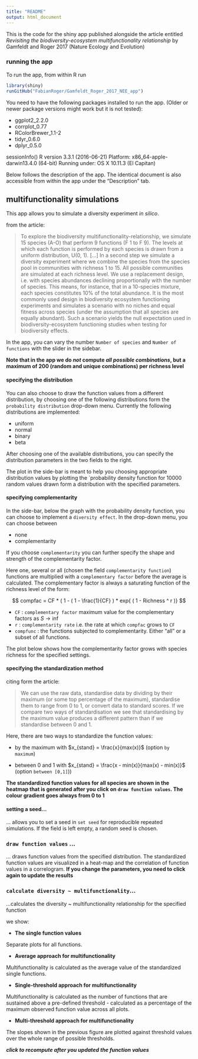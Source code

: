 ```yaml
---
title: "README"
output: html_document
---
```


This is the code for the shiny app published alongside the article entitled *Revisiting the biodiversity-ecosystem multifunctionality relationship* by Gamfeldt and Roger 2017 (Nature Ecology and Evolution) 

### running the app

To run the app, from within R run

```r

library(shiny)
runGitHub("FabianRoger/Gamfeldt_Roger_2017_NEE_app")

```

You need to have the following packages installed to run the app. (Older or newer package versions might work but it is not tested):

+ ggplot2_2.2.0     
+ corrplot_0.77
+ RColorBrewer_1.1-2
+ tidyr_0.6.0        
+ dplyr_0.5.0  

sessionInfo()
R version 3.3.1 (2016-06-21)
Platform: x86_64-apple-darwin13.4.0 (64-bit)
Running under: OS X 10.11.3 (El Capitan)


Below follows the description of the app. The identical document is also accessible from within the app under the "Description" tab. 

## multifunctionality simulations

This app allows you to simulate a diversity experiment *in silico*. 

from the article: 

> To explore the biodiversity multifunctionality-relationship, we simulate 15 species (A-O) that perform 9 functions (F 1 to F 9). The levels at which each function is performed by each species is drawn from a uniform distribution, U(0, 1). [...] In a second step we simulate a diversity experiment where we combine the species from the species pool in communities with richness 1 to 15. All possible communities are simulated at each richness level. We use a replacement design, i.e. with species abundances declining proportionally with the number of species. This means, for instance, that in a 10-species mixture, each species constitutes 10% of the total abundance. It is the most commonly used design in biodiversity ecosystem functioning experiments and simulates a scenario with no niches and equal fitness across species (under the assumption that all species are equally abundant). Such a scenario yields the null expectation used in biodiversity-ecosystem functioning studies when testing for biodiversity effects.

In the app, you can vary the number `Number of species` and `Number of functions` with the slider in the sidebar. 

**Note that in the app we do *not* compute *all possible combinations*, but a maximum of 200 (random and unique combinations) per richness level** 

#### specifying the distribution

You can also choose to draw the function values from a different distribution, by choosing one of the following distributions form the `probability distribution` drop-down menu. Currently the following distributions are implemented:

+ uniform
+ normal
+ binary
+ beta

After choosing one of the available distributions, you can specify the distribution parameters in the two fields to the right. 

The plot in the side-bar is meant to help you choosing appropriate distribution values by plotting the `probability density function for 10000 random values drawn form a distribution with the specified parameters. 

#### specifying complementarity

In the side-bar, below the graph with the probability density function, you can choose to implement a `diversity effect`.  In the drop-down menu, you can choose between 

+ none
+ complementarity

If you choose `complementarity` you can further specify the shape and strength of the complementarity factor. 

Here one, several or all (chosen the field `complementarity function`) functions are multiplied with a `complementary factor` before the average is calculated. The complementary factor is always a saturating  function of the richness level of the form:

$$ compfac = CF * ( 1 - ( 1 - \frac{1}{CF} ) * exp{ ( 1 - Richness ^ r )} $$

  + `CF` : `complementary factor` maximum value for the complementary factors as $S \to \inf$
  + `r` : `complementarity rate`  i.e. the rate at which `compfac` grows to `CF`
  + `compfunc` : the functions subjected to complementarity. Either "all" or a subset of all functions. 
  
The plot below shows how the complementarity factor grows with species richness for the specified settings. 


#### specifying the standardization method

citing form the article:

>  We can use the raw data, standardise data by dividing by their maximum (or some top percentage of the maximum), standardise them to range from 0 to 1, or convert data to standard scores. If we compare two ways of standardisation we see that standardising by the maximum value produces a different pattern than if we standardise between 0 and 1.

Here, there are two ways to standardize the function values:

+ by the maximum with $x_{stand} = \frac{x}{max(x)}$ (option `by maximum`)

+ between 0 and 1 with $x_{stand} = \frac{x - min(x)}{max(x) - min(x)}$ (option `between [0,1]`))

**The standardized function values for all species are shown in the heatmap that is generated after you click on `draw function values`. The colour gradient goes always from 0 to 1**

#### setting a seed...

... allows you to set a seed in `set seed` for reproducible repeated simulations. If the field is left empty, a random seed is chosen. 

### `draw function values` ...

... draws function values from the specified distribution. The standardized function values are visualized in a heat-map and the correlation of function values in a correlogram. **If you change the parameters, you need to click again to update the results**

### `calculate diversity ~ multifunctionality`...

...calculates the diversity ~ multifunctionality relationship for the specified function 


we show:

+ **The single function values**

Separate plots for all functions. 

+ **Average approach for multifunctionality**

Multifunctionality is calculated as the average value of the standardized single functions.

+ **Single-threshold approach for multifunctionality**

Multifunctionality is calculated as the number of functions that are sustained above a pre-defined threshold - calculated as a percentage of the maximum observed function value across all plots.

+ **Multi-threshold approach for multifunctionality**

The slopes shown in the previous figure are plotted against threshold values over the whole range of possible thresholds.


***click to recompute after you updated the function values***








